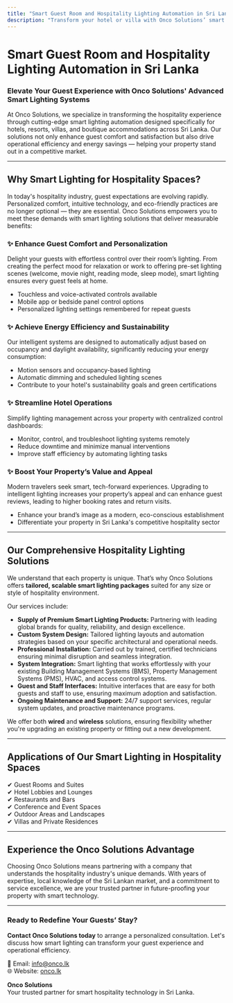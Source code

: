 ```yaml
---
title: "Smart Guest Room and Hospitality Lighting Automation in Sri Lanka"
description: "Transform your hotel or villa with Onco Solutions’ smart lighting systems. Improve guest comfort, save energy, and modernize operations across Sri Lanka."
---
```


# Smart Guest Room and Hospitality Lighting Automation in Sri Lanka

### Elevate Your Guest Experience with Onco Solutions' Advanced Smart Lighting Systems

At Onco Solutions, we specialize in transforming the hospitality experience through cutting-edge smart lighting automation designed specifically for hotels, resorts, villas, and boutique accommodations across Sri Lanka. Our solutions not only enhance guest comfort and satisfaction but also drive operational efficiency and energy savings — helping your property stand out in a competitive market.

---

## Why Smart Lighting for Hospitality Spaces?

In today's hospitality industry, guest expectations are evolving rapidly. Personalized comfort, intuitive technology, and eco-friendly practices are no longer optional — they are essential. Onco Solutions empowers you to meet these demands with smart lighting solutions that deliver measurable benefits:

### ✨ Enhance Guest Comfort and Personalization

Delight your guests with effortless control over their room’s lighting. From creating the perfect mood for relaxation or work to offering pre-set lighting scenes (welcome, movie night, reading mode, sleep mode), smart lighting ensures every guest feels at home.

- Touchless and voice-activated controls available
- Mobile app or bedside panel control options
- Personalized lighting settings remembered for repeat guests

### ✨ Achieve Energy Efficiency and Sustainability

Our intelligent systems are designed to automatically adjust based on occupancy and daylight availability, significantly reducing your energy consumption:

- Motion sensors and occupancy-based lighting
- Automatic dimming and scheduled lighting scenes
- Contribute to your hotel's sustainability goals and green certifications

### ✨ Streamline Hotel Operations

Simplify lighting management across your property with centralized control dashboards:

- Monitor, control, and troubleshoot lighting systems remotely
- Reduce downtime and minimize manual interventions
- Improve staff efficiency by automating lighting tasks

### ✨ Boost Your Property’s Value and Appeal

Modern travelers seek smart, tech-forward experiences. Upgrading to intelligent lighting increases your property’s appeal and can enhance guest reviews, leading to higher booking rates and return visits.

- Enhance your brand’s image as a modern, eco-conscious establishment
- Differentiate your property in Sri Lanka's competitive hospitality sector

---

## Our Comprehensive Hospitality Lighting Solutions

We understand that each property is unique. That’s why Onco Solutions offers **tailored, scalable smart lighting packages** suited for any size or style of hospitality environment.

Our services include:

- **Supply of Premium Smart Lighting Products:** Partnering with leading global brands for quality, reliability, and design excellence.
- **Custom System Design:** Tailored lighting layouts and automation strategies based on your specific architectural and operational needs.
- **Professional Installation:** Carried out by trained, certified technicians ensuring minimal disruption and seamless integration.
- **System Integration:** Smart lighting that works effortlessly with your existing Building Management Systems (BMS), Property Management Systems (PMS), HVAC, and access control systems.
- **Guest and Staff Interfaces:** Intuitive interfaces that are easy for both guests and staff to use, ensuring maximum adoption and satisfaction.
- **Ongoing Maintenance and Support:** 24/7 support services, regular system updates, and proactive maintenance programs.

We offer both **wired** and **wireless** solutions, ensuring flexibility whether you're upgrading an existing property or fitting out a new development.

---

## Applications of Our Smart Lighting in Hospitality Spaces

✔ Guest Rooms and Suites  
✔ Hotel Lobbies and Lounges  
✔ Restaurants and Bars  
✔ Conference and Event Spaces  
✔ Outdoor Areas and Landscapes  
✔ Villas and Private Residences  

---

## Experience the Onco Solutions Advantage

Choosing Onco Solutions means partnering with a company that understands the hospitality industry's unique demands. With years of expertise, local knowledge of the Sri Lankan market, and a commitment to service excellence, we are your trusted partner in future-proofing your property with smart technology.

---

### Ready to Redefine Your Guests’ Stay?

**Contact Onco Solutions today** to arrange a personalized consultation. Let's discuss how smart lighting can transform your guest experience and operational efficiency.

📧 Email: <a href="mailto:info@onco.lk">info@onco.lk</a>  
🌐 Website: <a href="https://onco.lk" target="_blank" rel="noopener noreferrer">onco.lk</a>

**Onco Solutions**  
Your trusted partner for smart hospitality technology in Sri Lanka.
